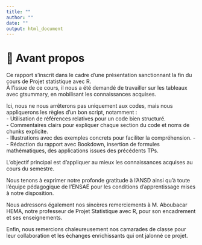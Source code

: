 ---
title: ""
author: ""
date: ""
output: html_document
---
# 🎯 Avant propos

Ce rapport s’inscrit dans le cadre d'une présentation sanctionnant la fin du cours de Projet statistique avec R.  
À l’issue de ce cours, il nous a été demandé de travailler sur les tableaux avec gtsummary, en mobilisant les connaissances acquises.  

Ici, nous ne nous arrêterons pas uniquement aux codes, mais nous appliquerons les règles d'un bon script, notamment :  
- Utilisation de références relatives pour un code bien structuré.  
- Commentaires clairs pour expliquer chaque section du code et noms de chunks explicite.  
- Illustrations avec des exemples concrets pour faciliter la compréhension.
- 
- Rédaction du rapport avec Bookdown, insertion de formules mathématiques, des applications issues des précédents TPs. 

L'objectif principal est d'appliquer au mieux les connaissances acquises au cours du semestre.  

Nous tenons à exprimer notre profonde gratitude à l’ANSD ainsi qu’à toute l’équipe pédagogique de l’ENSAE pour les conditions d’apprentissage mises à notre disposition.  

Nous adressons également nos sincères remerciements à M. Aboubacar HEMA, notre professeur de Projet Statistique avec R, pour son encadrement et ses enseignements.  

Enfin, nous remercions chaleureusement nos camarades de classe pour leur collaboration et les échanges enrichissants qui ont jalonné ce projet.  

<!-----------------------------------------FIN DE SCRIPT - A PROPOS---------------------------------------------->
